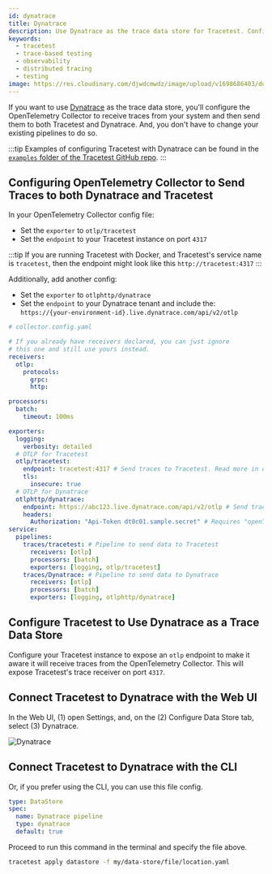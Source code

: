 ```yaml
---
id: dynatrace
title: Dynatrace
description: Use Dynatrace as the trace data store for Tracetest. Configure the OpenTelemetry Collector to receive traces and forward them to both Tracetest and Dynatrace.
keywords:
  - tracetest
  - trace-based testing
  - observability
  - distributed tracing
  - testing
image: https://res.cloudinary.com/djwdcmwdz/image/upload/v1698686403/docs/Blog_Thumbnail_14_rsvkmo.jpg
---
```


If you want to use [Dynatrace](https://www.dynatrace.com/) as the trace data store, you'll configure the OpenTelemetry Collector to receive traces from your system and then send them to both Tracetest and Dynatrace. And, you don't have to change your existing pipelines to do so.

:::tip
Examples of configuring Tracetest with Dynatrace can be found in the [`examples` folder of the Tracetest GitHub repo](https://github.com/kubeshop/tracetest/tree/main/examples).
:::

## Configuring OpenTelemetry Collector to Send Traces to both Dynatrace and Tracetest

In your OpenTelemetry Collector config file:

- Set the `exporter` to `otlp/tracetest`
- Set the `endpoint` to your Tracetest instance on port `4317`

:::tip
If you are running Tracetest with Docker, and Tracetest's service name is `tracetest`, then the endpoint might look like this `http://tracetest:4317`
:::

Additionally, add another config:

- Set the `exporter` to `otlphttp/dynatrace`
- Set the `endpoint` to your Dynatrace tenant and include the: `https://{your-environment-id}.live.dynatrace.com/api/v2/otlp`

```yaml
# collector.config.yaml

# If you already have receivers declared, you can just ignore
# this one and still use yours instead.
receivers:
  otlp:
    protocols:
      grpc:
      http:

processors:
  batch:
    timeout: 100ms

exporters:
  logging:
    verbosity: detailed
  # OTLP for Tracetest
  otlp/tracetest:
    endpoint: tracetest:4317 # Send traces to Tracetest. Read more in docs here:  https://docs.tracetest.io/configuration/connecting-to-data-stores/opentelemetry-collector
    tls:
      insecure: true
  # OTLP for Dynatrace
  otlphttp/dynatrace:
    endpoint: https://abc123.live.dynatrace.com/api/v2/otlp # Send traces to Dynatrace. Read more in docs here: https://www.dynatrace.com/support/help/extend-dynatrace/opentelemetry/collector#configuration
    headers:
      Authorization: "Api-Token dt0c01.sample.secret" # Requires "openTelemetryTrace.ingest" permission
service:
  pipelines:
    traces/tracetest: # Pipeline to send data to Tracetest
      receivers: [otlp]
      processors: [batch]
      exporters: [logging, otlp/tracetest]
    traces/Dynatrace: # Pipeline to send data to Dynatrace
      receivers: [otlp]
      processors: [batch]
      exporters: [logging, otlphttp/dynatrace]
```

## Configure Tracetest to Use Dynatrace as a Trace Data Store

Configure your Tracetest instance to expose an `otlp` endpoint to make it aware it will receive traces from the OpenTelemetry Collector. This will expose Tracetest's trace receiver on port `4317`.

## Connect Tracetest to Dynatrace with the Web UI

In the Web UI, (1) open Settings, and, on the (2) Configure Data Store tab, select (3) Dynatrace.

<!-- TODO: create this image using the same standard as the other stores -->
![Dynatrace](../img/Dynatrace-settings.png)

## Connect Tracetest to Dynatrace with the CLI

Or, if you prefer using the CLI, you can use this file config.

```yaml
type: DataStore
spec:
  name: Dynatrace pipeline
  type: dynatrace
  default: true
```

Proceed to run this command in the terminal and specify the file above.

```bash
tracetest apply datastore -f my/data-store/file/location.yaml
```

<!-- 
TODO: create a tutorial for Dynatrace
:::tip
To learn more, [read the recipe on running a sample app with Dynatrace and Tracetest](../../examples-tutorials/recipes/running-tracetest-with-dynatrace.md).
::: 
-->
